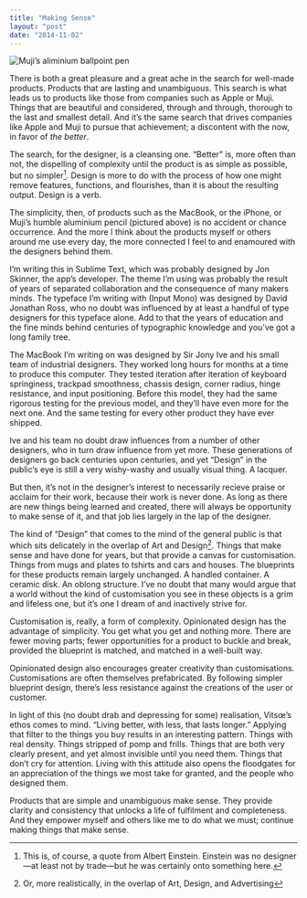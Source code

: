 ```yaml
---
title: "Making Sense"
layout: "post"
date: "2014-11-02"
---
```


<Image
    alt="Muji’s aliminium ballpoint pen"
    src="2014/10/Muji-Aluminium-Pen.png"
/>

There is both a great pleasure and a great ache in the search for well-made
products. Products that are lasting and unambiguous. This search is what leads
us to products like those from companies such as Apple or Muji. Things that are
beautiful and considered, through and through, thorough to the last and smallest
detail. And it’s the same search that drives companies like Apple and Muji to
pursue that achievement; a discontent with the now, in favor of _the better_.

The search, for the designer, is a cleansing one. “Better” is, more often than
not, the dispelling of complexity until the product is as simple as possible,
but no simpler[^1]. Design is more to do with the process of how one might
remove features, functions, and flourishes, than it is about the resulting
output. Design is a verb.

The simplicity, then, of products such as the MacBook, or the iPhone, or Muji’s
humble aluminium pencil (pictured above) is no accident or chance occurrence.
And the more I think about the products myself or others around me use every
day, the more connected I feel to and enamoured with the designers behind them.

I’m writing this in Sublime Text, which was probably designed by Jon Skinner,
the app’s developer. The theme I’m using was probably the result of years of
separated collaboration and the consequence of many makers minds. The typeface
I’m writing with (Input Mono) was designed by David Jonathan Ross, who no doubt
was influenced by at least a handful of type designers for this typeface alone.
Add to that the years of education and the fine minds behind centuries of
typographic knowledge and you’ve got a long family tree.

The MacBook I’m writing on was designed by Sir Jony Ive and his small team of
industrial designers. They worked long hours for months at a time to produce
this computer. They tested iteration after iteration of keyboard springiness,
trackpad smoothness, chassis design, corner radius, hinge resistance, and input
positioning. Before this model, they had the same rigorous testing for the
previous model, and they’ll have even more for the next one. And the same
testing for every other product they have ever shipped.

Ive and his team no doubt draw influences from a number of other designers, who
in turn draw influence from yet more. These generations of designers go back
centuries upon centuries, and yet “Design” in the public’s eye is still a very
wishy-washy and usually visual thing. A lacquer.

But then, it’s not in the designer’s interest to necessarily recieve praise or
acclaim for their work, because their work is never done. As long as there are
new things being learned and created, there will always be opportunity to make
sense of it, and that job lies largely in the lap of the designer.

The kind of “Design” that comes to the mind of the general public is that which
sits delicately in the overlap of Art and Design[^2]. Things that make sense and
have done for years, but that provide a canvas for customisation. Things from
mugs and plates to tshirts and cars and houses. The blueprints for these
products remain largely unchanged. A handled container. A ceramic disk. An
oblong structure. I’ve no doubt that many would argue that a world without the
kind of customisation you see in these objects is a grim and lifeless one, but
it’s one I dream of and inactively strive for.

Customisation is, really, a form of complexity. Opinionated design has the
advantage of simplicity. You get what you get and nothing more. There are fewer
moving parts; fewer opportunities for a product to buckle and break, provided
the blueprint is matched, and matched in a well-built way.

Opinionated design also encourages greater creativity than customisations.
Customisations are often themselves prefabricated. By following simpler
blueprint design, there’s less resistance against the creations of the user or
customer.

In light of this (no doubt drab and depressing for some) realisation, Vitsœ’s
ethos comes to mind. “Living better, with less, that lasts longer.” Applying
that filter to the things you buy results in an interesting pattern. Things with
real density. Things stripped of pomp and frills. Things that are both very
clearly present, and yet almost invisible until you need them. Things that don’t
cry for attention. Living with this attitude also opens the floodgates for an
appreciation of the things we most take for granted, and the people who designed
them.

Products that are simple and unambiguous make sense. They provide clarity and
consistency that unlocks a life of fulfilment and completeness. And they empower
myself and others like me to do what we must; continue making things that make
sense.

[^1]:
    This is, of course, a quote from Albert Einstein. Einstein was no
    designer—at least not by trade—but he was certainly onto something here.

[^2]: Or, more realistically, in the overlap of Art, Design, and Advertising
